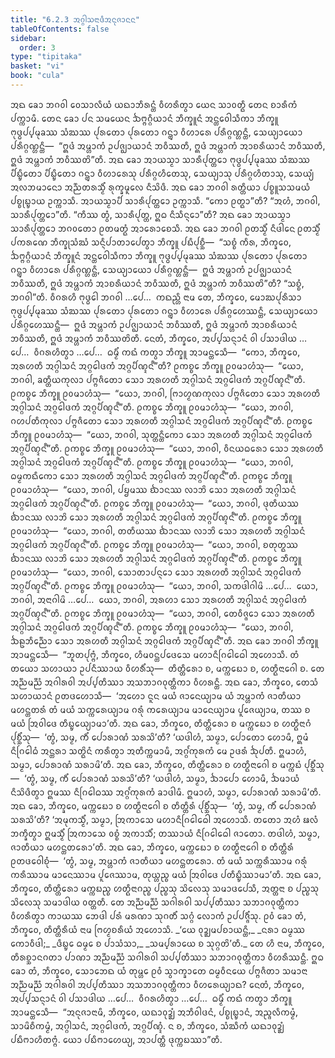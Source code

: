 ```yaml
---
title: "6.2.3 ᩋᨣ᩠ᨣᩤᩈᨶᩣᨴᩥᩋᨶᩩᨩᩣᨶᨶ"
tableOfContents: false
sidebar:
  order: 3
type: "tipitaka"
basket: "vi"
book: "cula"
---
```



<DynamicBreadcrumb />

<Division number="310" book="cula">

<Paragraph number="1335" book="cula">
ᩋᨳ ᨡᩮᩣ ᨽᨣᩅᩤ ᩅᩮᩈᩣᩃᩥᨿᩴ ᨿᨳᩣᨽᩥᩁᨶ᩠ᨲᩴ ᩅᩥᩉᩁᩥᨲ᩠ᩅᩣ ᨿᩮᨶ ᩈᩣᩅᨲ᩠ᨳᩥ ᨲᩮᨶ ᨧᩣᩁᩥᨠᩴ ᨸᨠ᩠ᨠᩣᨾᩥ. ᨲᩮᨶ ᨡᩮᩣ ᨸᨶ ᩈᨾᨿᩮᨶ ᨨᨻ᩠ᨻᨣ᩠ᨣᩥᨿᩣᨶᩴ ᨽᩥᨠ᩠ᨡᩪᨶᩴ ᩋᨶ᩠ᨲᩮᩅᩤᩈᩥᨠᩣ ᨽᩥᨠ᩠ᨡᩪ ᨻᩩᨴ᩠ᨵᨸ᩠ᨸᨾᩩᨡᩔ ᩈᩴᨥᩔ ᨸᩩᩁᨲᩮᩣ ᨸᩩᩁᨲᩮᩣ ᨣᨶ᩠ᨲ᩠ᩅᩣ ᩅᩥᩉᩣᩁᩮ ᨸᩁᩥᨣ᩠ᨣᨱ᩠ᩉᨶ᩠ᨲᩥ, ᩈᩮᨿ᩠ᨿᩣᨿᩮᩣ ᨸᩁᩥᨣ᩠ᨣᨱ᩠ᩉᨶ᩠ᨲᩥ—  “ᩍᨴᩴ ᩋᨾ᩠ᩉᩣᨠᩴ ᩏᨸᨩ᩠ᨫᩣᨿᩣᨶᩴ ᨽᩅᩥᩔᨲᩥ, ᩍᨴᩴ ᩋᨾ᩠ᩉᩣᨠᩴ ᩋᩣᨧᩁᩥᨿᩣᨶᩴ ᨽᩅᩥᩔᨲᩥ, ᩍᨴᩴ ᩋᨾ᩠ᩉᩣᨠᩴ ᨽᩅᩥᩔᨲᩦ”ᨲᩥ.
</Paragraph>

<Paragraph number="1336" book="cula">
ᩋᨳ ᨡᩮᩣ ᩋᩣᨿᩈ᩠ᨾᩣ ᩈᩣᩁᩥᨸᩩᨲ᩠ᨲᩮᩣ ᨻᩩᨴ᩠ᨵᨸ᩠ᨸᨾᩩᨡᩔ ᩈᩴᨥᩔ ᨸᩥᨭ᩠ᨮᩥᨲᩮᩣ ᨸᩥᨭ᩠ᨮᩥᨲᩮᩣ ᨣᨶ᩠ᨲ᩠ᩅᩣ ᩅᩥᩉᩣᩁᩮᩈᩩ ᨸᩁᩥᨣ᩠ᨣᩉᩥᨲᩮᩈᩩ, ᩈᩮᨿ᩠ᨿᩣᩈᩩ ᨸᩁᩥᨣ᩠ᨣᩉᩥᨲᩣᩈᩩ, ᩈᩮᨿ᩠ᨿᩴ ᩋᩃᨽᨾᩣᨶᩮᩣ ᩋᨬ᩠ᨬᨲᩁᩈ᩠ᨾᩥᩴ ᩁᩩᨠ᩠ᨡᨾᩪᩃᩮ ᨶᩥᩈᩦᨴᩥ. ᩋᨳ ᨡᩮᩣ ᨽᨣᩅᩤ ᩁᨲ᩠ᨲᩥᨿᩣ ᨸᨧ᩠ᨧᩪᩈᩈᨾᨿᩴ ᨸᨧ᩠ᨧᩩᨭ᩠ᨮᩣᨿ ᩏᨠ᩠ᨠᩣᩈᩥ. ᩋᩣᨿᩈ᩠ᨾᩣᨸᩥ ᩈᩣᩁᩥᨸᩩᨲ᩠ᨲᩮᩣ ᩏᨠ᩠ᨠᩣᩈᩥ. “ᨠᩮᩣ ᩑᨲ᩠ᨳᩣ”ᨲᩥ? “ᩋᩉᩴ, ᨽᨣᩅᩤ, ᩈᩣᩁᩥᨸᩩᨲ᩠ᨲᩮᩣ”ᨲᩥ. “ᨠᩥᩔ ᨲ᩠ᩅᩴ, ᩈᩣᩁᩥᨸᩩᨲ᩠ᨲ, ᩍᨵ ᨶᩥᩈᩥᨶ᩠ᨶᩮᩣ”ᨲᩥ? ᩋᨳ ᨡᩮᩣ ᩋᩣᨿᩈ᩠ᨾᩣ ᩈᩣᩁᩥᨸᩩᨲ᩠ᨲᩮᩣ ᨽᨣᩅᨲᩮᩣ ᩑᨲᨾᨲ᩠ᨳᩴ ᩋᩣᩁᩮᩣᨧᩮᩈᩥ. ᩋᨳ ᨡᩮᩣ ᨽᨣᩅᩤ ᩑᨲᩈ᩠ᨾᩥᩴ ᨶᩥᨴᩤᨶᩮ ᩑᨲᩈ᩠ᨾᩥᩴ ᨸᨠᩁᨱᩮ ᨽᩥᨠ᩠ᨡᩩᩈᩴᨥᩴ ᩈᨶ᩠ᨶᩥᨸᩣᨲᩣᨸᩮᨲ᩠ᩅᩣ ᨽᩥᨠ᩠ᨡᩪ ᨸᨭᩥᨸᩩᨧ᩠ᨨᩥ—  “ᩈᨧ᩠ᨧᩴ ᨠᩥᩁ, ᨽᩥᨠ᩠ᨡᩅᩮ, ᨨᨻ᩠ᨻᨣ᩠ᨣᩥᨿᩣᨶᩴ ᨽᩥᨠ᩠ᨡᩪᨶᩴ ᩋᨶ᩠ᨲᩮᩅᩤᩈᩥᨠᩣ ᨽᩥᨠ᩠ᨡᩪ ᨻᩩᨴ᩠ᨵᨸ᩠ᨸᨾᩩᨡᩔ ᩈᩴᨥᩔ ᨸᩩᩁᨲᩮᩣ ᨸᩩᩁᨲᩮᩣ ᨣᨶ᩠ᨲ᩠ᩅᩣ ᩅᩥᩉᩣᩁᩮ ᨸᩁᩥᨣ᩠ᨣᨱ᩠ᩉᨶ᩠ᨲᩥ, ᩈᩮᨿ᩠ᨿᩣᨿᩮᩣ ᨸᩁᩥᨣ᩠ᨣᨱ᩠ᩉᨶ᩠ᨲᩥ—  ᩍᨴᩴ ᩋᨾ᩠ᩉᩣᨠᩴ ᩏᨸᨩ᩠ᨫᩣᨿᩣᨶᩴ ᨽᩅᩥᩔᨲᩥ, ᩍᨴᩴ ᩋᨾ᩠ᩉᩣᨠᩴ ᩋᩣᨧᩁᩥᨿᩣᨶᩴ ᨽᩅᩥᩔᨲᩥ, ᩍᨴᩴ ᩋᨾ᩠ᩉᩣᨠᩴ ᨽᩅᩥᩔᨲᩦ”ᨲᩥ? “ᩈᨧ᩠ᨧᩴ, ᨽᨣᩅᩤ”ᨲᩥ. ᩅᩥᨣᩁᩉᩥ ᨻᩩᨴ᩠ᨵᩮᩤ ᨽᨣᩅᩤ …ᨸᩮ…  ᨠᨳᨬ᩠ᩉᩥ ᨶᩣᨾ ᨲᩮ, ᨽᩥᨠ᩠ᨡᩅᩮ, ᨾᩮᩣᨥᨸᩩᩁᩥᩈᩣ ᨻᩩᨴ᩠ᨵᨸ᩠ᨸᨾᩩᨡᩔ ᩈᩴᨥᩔ ᨸᩩᩁᨲᩮᩣ ᨸᩩᩁᨲᩮᩣ ᨣᨶ᩠ᨲ᩠ᩅᩣ ᩅᩥᩉᩣᩁᩮ ᨸᩁᩥᨣ᩠ᨣᩉᩮᩔᨶ᩠ᨲᩥ, ᩈᩮᨿ᩠ᨿᩣᨿᩮᩣ ᨸᩁᩥᨣ᩠ᨣᩉᩮᩔᨶ᩠ᨲᩥ—  ᩍᨴᩴ ᩋᨾ᩠ᩉᩣᨠᩴ ᩏᨸᨩ᩠ᨫᩣᨿᩣᨶᩴ ᨽᩅᩥᩔᨲᩥ, ᩍᨴᩴ ᩋᨾ᩠ᩉᩣᨠᩴ ᩋᩣᨧᩁᩥᨿᩣᨶᩴ ᨽᩅᩥᩔᨲᩥ, ᩍᨴᩴ ᩋᨾ᩠ᩉᩣᨠᩴ ᨽᩅᩥᩔᨲᩦᨲᩥ. ᨶᩮᨲᩴ, ᨽᩥᨠ᩠ᨡᩅᩮ, ᩋᨸ᩠ᨸᩈᨶ᩠ᨶᩣᨶᩴ ᩅᩤ ᨸᩈᩣᨴᩤᨿ …ᨸᩮ…  ᩅᩥᨣᩁᩉᩥᨲ᩠ᩅᩣ …ᨸᩮ…  ᨵᨾ᩠ᨾᩥᩴ ᨠᨳᩴ ᨠᨲ᩠ᩅᩣ ᨽᩥᨠ᩠ᨡᩪ ᩋᩣᨾᨶ᩠ᨲᩮᩈᩥ—  “ᨠᩮᩣ, ᨽᩥᨠ᩠ᨡᩅᩮ, ᩋᩁᩉᨲᩥ ᩋᨣ᩠ᨣᩤᩈᨶᩴ ᩋᨣ᩠ᨣᩮᩤᨴᨠᩴ ᩋᨣ᩠ᨣᨸᩥᨱ᩠ᨯᨶ᩺”ᨲᩥ?
</Paragraph>

<Paragraph number="1337" book="cula">
ᩑᨠᨧ᩠ᨧᩮ ᨽᩥᨠ᩠ᨡᩪ ᩑᩅᨾᩣᩉᩴᩈᩩ—  “ᨿᩮᩣ, ᨽᨣᩅᩤ, ᨡᨲ᩠ᨲᩥᨿᨠᩩᩃᩣ ᨸᨻ᩠ᨻᨩᩥᨲᩮᩣ ᩈᩮᩣ ᩋᩁᩉᨲᩥ ᩋᨣ᩠ᨣᩤᩈᨶᩴ ᩋᨣ᩠ᨣᩮᩤᨴᨠᩴ ᩋᨣ᩠ᨣᨸᩥᨱ᩠ᨯᨶ᩺”ᨲᩥ. ᩑᨠᨧ᩠ᨧᩮ ᨽᩥᨠ᩠ᨡᩪ ᩑᩅᨾᩣᩉᩴᩈᩩ—  “ᨿᩮᩣ, ᨽᨣᩅᩤ, ᨻᩕᩣᩉ᩠ᨾᨱᨠᩩᩃᩣ ᨸᨻ᩠ᨻᨩᩥᨲᩮᩣ ᩈᩮᩣ ᩋᩁᩉᨲᩥ ᩋᨣ᩠ᨣᩤᩈᨶᩴ ᩋᨣ᩠ᨣᩮᩤᨴᨠᩴ ᩋᨣ᩠ᨣᨸᩥᨱ᩠ᨯᨶ᩺”ᨲᩥ. ᩑᨠᨧ᩠ᨧᩮ ᨽᩥᨠ᩠ᨡᩪ ᩑᩅᨾᩣᩉᩴᩈᩩ—  “ᨿᩮᩣ, ᨽᨣᩅᩤ, ᨣᩉᨸᨲᩥᨠᩩᩃᩣ ᨸᨻ᩠ᨻᨩᩥᨲᩮᩣ ᩈᩮᩣ ᩋᩁᩉᨲᩥ ᩋᨣ᩠ᨣᩤᩈᨶᩴ ᩋᨣ᩠ᨣᩮᩤᨴᨠᩴ ᩋᨣ᩠ᨣᨸᩥᨱ᩠ᨯᨶ᩺”ᨲᩥ. ᩑᨠᨧ᩠ᨧᩮ ᨽᩥᨠ᩠ᨡᩪ ᩑᩅᨾᩣᩉᩴᩈᩩ—  “ᨿᩮᩣ, ᨽᨣᩅᩤ, ᩈᩩᨲ᩠ᨲᨶ᩠ᨲᩥᨠᩮᩣ ᩈᩮᩣ ᩋᩁᩉᨲᩥ ᩋᨣ᩠ᨣᩤᩈᨶᩴ ᩋᨣ᩠ᨣᩮᩤᨴᨠᩴ ᩋᨣ᩠ᨣᨸᩥᨱ᩠ᨯᨶ᩺”ᨲᩥ. ᩑᨠᨧ᩠ᨧᩮ ᨽᩥᨠ᩠ᨡᩪ ᩑᩅᨾᩣᩉᩴᩈᩩ—  “ᨿᩮᩣ, ᨽᨣᩅᩤ, ᩅᩥᨶᨿᨵᩁᩮᩣ ᩈᩮᩣ ᩋᩁᩉᨲᩥ ᩋᨣ᩠ᨣᩤᩈᨶᩴ ᩋᨣ᩠ᨣᩮᩤᨴᨠᩴ ᩋᨣ᩠ᨣᨸᩥᨱ᩠ᨯᨶ᩺”ᨲᩥ. ᩑᨠᨧ᩠ᨧᩮ ᨽᩥᨠ᩠ᨡᩪ ᩑᩅᨾᩣᩉᩴᩈᩩ—  “ᨿᩮᩣ, ᨽᨣᩅᩤ, ᨵᨾ᩠ᨾᨠᨳᩥᨠᩮᩣ ᩈᩮᩣ ᩋᩁᩉᨲᩥ ᩋᨣ᩠ᨣᩤᩈᨶᩴ ᩋᨣ᩠ᨣᩮᩤᨴᨠᩴ ᩋᨣ᩠ᨣᨸᩥᨱ᩠ᨯᨶ᩺”ᨲᩥ. ᩑᨠᨧ᩠ᨧᩮ ᨽᩥᨠ᩠ᨡᩪ ᩑᩅᨾᩣᩉᩴᩈᩩ—  “ᨿᩮᩣ, ᨽᨣᩅᩤ, ᨸᨮᨾᩔ ᨫᩣᨶᩔ ᩃᩣᨽᩦ ᩈᩮᩣ ᩋᩁᩉᨲᩥ ᩋᨣ᩠ᨣᩤᩈᨶᩴ ᩋᨣ᩠ᨣᩮᩤᨴᨠᩴ ᩋᨣ᩠ᨣᨸᩥᨱ᩠ᨯᨶ᩺”ᨲᩥ. ᩑᨠᨧ᩠ᨧᩮ ᨽᩥᨠ᩠ᨡᩪ ᩑᩅᨾᩣᩉᩴᩈᩩ—  “ᨿᩮᩣ, ᨽᨣᩅᩤ, ᨴᩩᨲᩥᨿᩔ ᨫᩣᨶᩔ ᩃᩣᨽᩦ ᩈᩮᩣ ᩋᩁᩉᨲᩥ ᩋᨣ᩠ᨣᩤᩈᨶᩴ ᩋᨣ᩠ᨣᩮᩤᨴᨠᩴ ᩋᨣ᩠ᨣᨸᩥᨱ᩠ᨯᨶ᩺”ᨲᩥ. ᩑᨠᨧ᩠ᨧᩮ ᨽᩥᨠ᩠ᨡᩪ ᩑᩅᨾᩣᩉᩴᩈᩩ—  “ᨿᩮᩣ, ᨽᨣᩅᩤ, ᨲᨲᩥᨿᩔ ᨫᩣᨶᩔ ᩃᩣᨽᩦ ᩈᩮᩣ ᩋᩁᩉᨲᩥ ᩋᨣ᩠ᨣᩤᩈᨶᩴ ᩋᨣ᩠ᨣᩮᩤᨴᨠᩴ ᩋᨣ᩠ᨣᨸᩥᨱ᩠ᨯᨶ᩺”ᨲᩥ. ᩑᨠᨧ᩠ᨧᩮ ᨽᩥᨠ᩠ᨡᩪ ᩑᩅᨾᩣᩉᩴᩈᩩ—  “ᨿᩮᩣ, ᨽᨣᩅᩤ, ᨧᨲᩩᨲ᩠ᨳᩔ ᨫᩣᨶᩔ ᩃᩣᨽᩦ ᩈᩮᩣ ᩋᩁᩉᨲᩥ ᩋᨣ᩠ᨣᩤᩈᨶᩴ ᩋᨣ᩠ᨣᩮᩤᨴᨠᩴ ᩋᨣ᩠ᨣᨸᩥᨱ᩠ᨯᨶ᩺”ᨲᩥ. ᩑᨠᨧ᩠ᨧᩮ ᨽᩥᨠ᩠ᨡᩪ ᩑᩅᨾᩣᩉᩴᩈᩩ—  “ᨿᩮᩣ, ᨽᨣᩅᩤ, ᩈᩮᩣᨲᩣᨸᨶ᩠ᨶᩮᩣ ᩈᩮᩣ ᩋᩁᩉᨲᩥ ᩋᨣ᩠ᨣᩤᩈᨶᩴ ᩋᨣ᩠ᨣᩮᩤᨴᨠᩴ ᩋᨣ᩠ᨣᨸᩥᨱ᩠ᨯᨶ᩺”ᨲᩥ. ᩑᨠᨧ᩠ᨧᩮ ᨽᩥᨠ᩠ᨡᩪ ᩑᩅᨾᩣᩉᩴᩈᩩ—  “ᨿᩮᩣ, ᨽᨣᩅᩤ, ᩈᨠᨴᩤᨣᩤᨾᩦ …ᨸᩮ…  ᨿᩮᩣ, ᨽᨣᩅᩤ, ᩋᨶᩣᨣᩤᨾᩦ …ᨸᩮ…  ᨿᩮᩣ, ᨽᨣᩅᩤ, ᩋᩁᩉᩣ ᩈᩮᩣ ᩋᩁᩉᨲᩥ ᩋᨣ᩠ᨣᩤᩈᨶᩴ ᩋᨣ᩠ᨣᩮᩤᨴᨠᩴ ᩋᨣ᩠ᨣᨸᩥᨱ᩠ᨯᨶ᩺”ᨲᩥ. ᩑᨠᨧ᩠ᨧᩮ ᨽᩥᨠ᩠ᨡᩪ ᩑᩅᨾᩣᩉᩴᩈᩩ—  “ᨿᩮᩣ, ᨽᨣᩅᩤ, ᨲᩮᩅᩥᨩ᩠ᨩᩮᩣ ᩈᩮᩣ ᩋᩁᩉᨲᩥ ᩋᨣ᩠ᨣᩤᩈᨶᩴ ᩋᨣ᩠ᨣᩮᩤᨴᨠᩴ ᩋᨣ᩠ᨣᨸᩥᨱ᩠ᨯᨶ᩺”ᨲᩥ. ᩑᨠᨧ᩠ᨧᩮ ᨽᩥᨠ᩠ᨡᩪ ᩑᩅᨾᩣᩉᩴᩈᩩ—  “ᨿᩮᩣ, ᨽᨣᩅᩤ, ᨨᩊᨽᩥᨬ᩠ᨬᩮᩣ ᩈᩮᩣ ᩋᩁᩉᨲᩥ ᩋᨣ᩠ᨣᩤᩈᨶᩴ ᩋᨣ᩠ᨣᩮᩤᨴᨠᩴ ᩋᨣ᩠ᨣᨸᩥᨱ᩠ᨯᨶ᩺”ᨲᩥ.
</Paragraph>

</Division>
<Division number="311" book="cula">

<Paragraph number="1338" book="cula">
ᩋᨳ ᨡᩮᩣ ᨽᨣᩅᩤ ᨽᩥᨠ᩠ᨡᩪ ᩋᩣᨾᨶ᩠ᨲᩮᩈᩥ—  “ᨽᩪᨲᨸᩩᨻ᩠ᨻᩴ, ᨽᩥᨠ᩠ᨡᩅᩮ, ᩉᩥᨾᩅᨶ᩠ᨲᨸᨴᩮᩈᩮ ᨾᩉᩣᨶᩥᨣᩕᩮᩤᨵᩮᩤ ᩋᩉᩮᩣᩈᩥ. ᨲᩴ ᨲᨿᩮᩣ ᩈᩉᩣᨿᩣ ᩏᨸᨶᩥᩔᩣᨿ ᩅᩥᩉᩁᩥᩴᩈᩩ—  ᨲᩥᨲ᩠ᨲᩥᩁᩮᩣ ᨧ, ᨾᨠ᩠ᨠᨭᩮᩣ ᨧ, ᩉᨲ᩠ᨳᩥᨶᩣᨣᩮᩤ ᨧ. ᨲᩮ ᩋᨬ᩠ᨬᨾᨬ᩠ᨬᩴ ᩋᨣᩤᩁᩅᩤ ᩋᨸ᩠ᨸᨲᩥᩔᩣ ᩋᩈᨽᩣᨣᩅᩩᨲ᩠ᨲᩥᨠᩣ ᩅᩥᩉᩁᨶ᩠ᨲᩥ. ᩋᨳ ᨡᩮᩣ, ᨽᩥᨠ᩠ᨡᩅᩮ, ᨲᩮᩈᩴ ᩈᩉᩣᨿᩣᨶᩴ ᩑᨲᨴᩉᩮᩣᩈᩥ—  ‘ᩋᩉᩮᩣ ᨶᩪᨶ ᨾᨿᩴ ᨩᩣᨶᩮᨿ᩠ᨿᩣᨾ ᨿᩴ ᩋᨾ᩠ᩉᩣᨠᩴ ᨩᩣᨲᩥᨿᩣ ᨾᩉᨶ᩠ᨲᨲᩁᩴ ᨲᩴ ᨾᨿᩴ ᩈᨠ᩠ᨠᩁᩮᨿ᩠ᨿᩣᨾ ᨣᩁᩩᩴ ᨠᩁᩮᨿ᩠ᨿᩣᨾ ᨾᩣᨶᩮᨿ᩠ᨿᩣᨾ ᨸᩪᨩᩮᨿ᩠ᨿᩣᨾ, ᨲᩔ ᨧ ᨾᨿᩴ ᩒᩅᩤᨴᩮ ᨲᩥᨭ᩠ᨮᩮᨿ᩠ᨿᩣᨾᩣ’ᨲᩥ.
</Paragraph>

<Paragraph number="1339" book="cula">
ᩋᨳ ᨡᩮᩣ, ᨽᩥᨠ᩠ᨡᩅᩮ, ᨲᩥᨲ᩠ᨲᩥᩁᩮᩣ ᨧ ᨾᨠ᩠ᨠᨭᩮᩣ ᨧ ᩉᨲ᩠ᨳᩥᨶᩣᨣᩴ ᨸᩩᨧ᩠ᨨᩥᩴᩈᩩ—  ‘ᨲ᩠ᩅᩴ, ᩈᨾ᩠ᨾ, ᨠᩥᩴ ᨸᩮᩣᩁᩣᨱᩴ ᩈᩁᩈᩦ’ᨲᩥ? ‘ᨿᨴᩤᩉᩴ, ᩈᨾ᩠ᨾᩣ, ᨸᩮᩣᨲᩮᩣ ᩉᩮᩣᨾᩥ, ᩍᨾᩴ ᨶᩥᨣᩕᩮᩤᨵᩴ ᩋᨶ᩠ᨲᩁᩣ ᩈᨲ᩠ᨳᩦᨶᩴ ᨠᩁᩥᨲ᩠ᩅᩣ ᩋᨲᩥᨠ᩠ᨠᨾᩣᨾᩥ, ᩋᨣ᩠ᨣᩘᨠᩩᩁᨠᩴ ᨾᩮ ᩏᨴᩁᩴ ᨨᩩᨸᨲᩥ. ᩍᨾᩣᩉᩴ, ᩈᨾ᩠ᨾᩣ, ᨸᩮᩣᩁᩣᨱᩴ ᩈᩁᩣᨾᩦ’ᨲᩥ.
</Paragraph>

<Paragraph number="1340" book="cula">
ᩋᨳ ᨡᩮᩣ, ᨽᩥᨠ᩠ᨡᩅᩮ, ᨲᩥᨲ᩠ᨲᩥᩁᩮᩣ ᨧ ᩉᨲ᩠ᨳᩥᨶᩣᨣᩮᩤ ᨧ ᨾᨠ᩠ᨠᨭᩴ ᨸᩩᨧ᩠ᨨᩥᩴᩈᩩ—  ‘ᨲ᩠ᩅᩴ, ᩈᨾ᩠ᨾ, ᨠᩥᩴ ᨸᩮᩣᩁᩣᨱᩴ ᩈᩁᩈᩦ’ᨲᩥ? ‘ᨿᨴᩤᩉᩴ, ᩈᨾ᩠ᨾᩣ, ᨨᩣᨸᩮᩣ ᩉᩮᩣᨾᩥ, ᨨᨾᩣᨿᩴ ᨶᩥᩈᩦᨴᩥᨲ᩠ᩅᩣ ᩍᨾᩔ ᨶᩥᨣᩕᩮᩤᨵᩔ ᩋᨣ᩠ᨣᩘᨠᩩᩁᨠᩴ ᨡᩣᨴᩤᨾᩥ. ᩍᨾᩣᩉᩴ, ᩈᨾ᩠ᨾᩣ, ᨸᩮᩣᩁᩣᨱᩴ ᩈᩁᩣᨾᩦ’ᨲᩥ.
</Paragraph>

<Paragraph number="1341" book="cula">
ᩋᨳ ᨡᩮᩣ, ᨽᩥᨠ᩠ᨡᩅᩮ, ᨾᨠ᩠ᨠᨭᩮᩣ ᨧ ᩉᨲ᩠ᨳᩥᨶᩣᨣᩮᩤ ᨧ ᨲᩥᨲ᩠ᨲᩥᩁᩴ ᨸᩩᨧ᩠ᨨᩥᩴᩈᩩ—  ‘ᨲ᩠ᩅᩴ, ᩈᨾ᩠ᨾ, ᨠᩥᩴ ᨸᩮᩣᩁᩣᨱᩴ ᩈᩁᩈᩦ’ᨲᩥ? ‘ᩋᨾᩩᨠᩈ᩠ᨾᩥᩴ, ᩈᨾ᩠ᨾᩣ, ᩒᨠᩣᩈᩮ ᨾᩉᩣᨶᩥᨣᩕᩮᩤᨵᩮᩤ ᩋᩉᩮᩣᩈᩥ. ᨲᨲᩮᩣ ᩋᩉᩴ ᨹᩃᩴ ᨽᨠ᩠ᨡᩥᨲ᩠ᩅᩣ ᩍᨾᩈ᩠ᨾᩥᩴ ᩒᨠᩣᩈᩮ ᩅᨧ᩠ᨧᩴ ᩋᨠᩣᩈᩥᩴ; ᨲᩔᩣᨿᩴ ᨶᩥᨣᩕᩮᩤᨵᩮᩤ ᨩᩣᨲᩮᩣ. ᨲᨴᩤᩉᩴ, ᩈᨾ᩠ᨾᩣ, ᨩᩣᨲᩥᨿᩣ ᨾᩉᨶ᩠ᨲᨲᩁᩮᩣ’ᨲᩥ.
</Paragraph>

<Paragraph number="1342" book="cula">
ᩋᨳ ᨡᩮᩣ, ᨽᩥᨠ᩠ᨡᩅᩮ, ᨾᨠ᩠ᨠᨭᩮᩣ ᨧ ᩉᨲ᩠ᨳᩥᨶᩣᨣᩮᩤ ᨧ ᨲᩥᨲ᩠ᨲᩥᩁᩴ ᩑᨲᨴᩅᩮᩤᨧᩩᩴ—  ‘ᨲ᩠ᩅᩴ, ᩈᨾ᩠ᨾ, ᩋᨾ᩠ᩉᩣᨠᩴ ᨩᩣᨲᩥᨿᩣ ᨾᩉᨶ᩠ᨲᨲᩁᩮᩣ. ᨲᩴ ᨾᨿᩴ ᩈᨠ᩠ᨠᩁᩥᩔᩣᨾ ᨣᩁᩩᩴ ᨠᩁᩥᩔᩣᨾ ᨾᩣᨶᩮᩔᩣᨾ ᨸᩪᨩᩮᩔᩣᨾ, ᨲᩩᨿ᩠ᩉᨬ᩠ᨧ ᨾᨿᩴ ᩒᩅᩤᨴᩮ ᨸᨲᩥᨭ᩠ᨮᩥᩔᩣᨾᩣ’ᨲᩥ. ᩋᨳ ᨡᩮᩣ, ᨽᩥᨠ᩠ᨡᩅᩮ, ᨲᩥᨲ᩠ᨲᩥᩁᩮᩣ ᨾᨠ᩠ᨠᨭᨬ᩠ᨧ ᩉᨲ᩠ᨳᩥᨶᩣᨣᨬ᩠ᨧ ᨸᨬ᩠ᨧᩈᩩ ᩈᩦᩃᩮᩈᩩ ᩈᨾᩣᨴᨸᩮᩈᩥ, ᩋᨲ᩠ᨲᨶᩣ ᨧ ᨸᨬ᩠ᨧᩈᩩ ᩈᩦᩃᩮᩈᩩ ᩈᨾᩣᨴᩤᨿ ᩅᨲ᩠ᨲᨲᩥ. ᨲᩮ ᩋᨬ᩠ᨬᨾᨬ᩠ᨬᩴ ᩈᨣᩤᩁᩅᩤ ᩈᨸ᩠ᨸᨲᩥᩔᩣ ᩈᨽᩣᨣᩅᩩᨲ᩠ᨲᩥᨠᩣ ᩅᩥᩉᩁᩥᨲ᩠ᩅᩣ ᨠᩣᨿᩔ ᨽᩮᨴᩤ ᨸᩁᩴ ᨾᩁᨱᩣ ᩈᩩᨣᨲᩥᩴ ᩈᨣ᩠ᨣᩴ ᩃᩮᩣᨠᩴ ᩏᨸᨸᨩ᩠ᨩᩥᩴᩈᩩ. ᩑᩅᩴ ᨡᩮᩣ ᨲᩴ, ᨽᩥᨠ᩠ᨡᩅᩮ, ᨲᩥᨲ᩠ᨲᩥᩁᩥᨿᩴ ᨶᩣᨾ ᨻᩕᩉ᩠ᨾᨧᩁᩥᨿᩴ ᩋᩉᩮᩣᩈᩥ.
</Paragraph>

<Paragraph number="1343" type="verses" book="cula">
_‘ᨿᩮ ᩅᩩᨯ᩠ᨰᨾᨸᨧᩣᨿᨶ᩠ᨲᩥ,_  
_ᨶᩁᩣ ᨵᨾ᩠ᨾᩔ ᨠᩮᩣᩅᩥᨴᩤ;_  
_ᨴᩥᨭ᩠ᨮᩮ ᨵᨾ᩠ᨾᩮ ᨧ ᨸᩣᩈᩴᩈᩣ,_  
_ᩈᨾ᩠ᨸᩁᩣᨿᩮ ᨧ ᩈᩩᨣ᩠ᨣᨲᩦ’ᨲᩥ._  

</Paragraph>

<Paragraph number="1344" book="cula">
ᨲᩮ ᩉᩥ ᨶᩣᨾ, ᨽᩥᨠ᩠ᨡᩅᩮ, ᨲᩥᩁᨧ᩠ᨨᩣᨶᨣᨲᩣ ᨸᩣᨱᩣ ᩋᨬ᩠ᨬᨾᨬ᩠ᨬᩴ ᩈᨣᩤᩁᩅᩤ ᩈᨸ᩠ᨸᨲᩥᩔᩣ ᩈᨽᩣᨣᩅᩩᨲ᩠ᨲᩥᨠᩣ ᩅᩥᩉᩁᩥᩔᨶ᩠ᨲᩥ. ᩍᨵ ᨡᩮᩣ ᨲᩴ, ᨽᩥᨠ᩠ᨡᩅᩮ, ᩈᩮᩣᨽᩮᨳ ᨿᩴ ᨲᩩᨾ᩠ᩉᩮ ᩑᩅᩴ ᩈ᩠ᩅᩣᨠ᩠ᨡᩣᨲᩮ ᨵᨾ᩠ᨾᩅᩥᨶᨿᩮ ᨸᨻ᩠ᨻᨩᩥᨲᩣ ᩈᨾᩣᨶᩣ ᩋᨬ᩠ᨬᨾᨬ᩠ᨬᩴ ᩋᨣᩤᩁᩅᩤ ᩋᨸ᩠ᨸᨲᩥᩔᩣ ᩋᩈᨽᩣᨣᩅᩩᨲ᩠ᨲᩥᨠᩣ ᩅᩥᩉᩁᩮᨿ᩠ᨿᩣᨳ? ᨶᩮᨲᩴ, ᨽᩥᨠ᩠ᨡᩅᩮ, ᩋᨸ᩠ᨸᩈᨶ᩠ᨶᩣᨶᩴ ᩅᩤ ᨸᩈᩣᨴᩤᨿ …ᨸᩮ…  ᩅᩥᨣᩁᩉᩥᨲ᩠ᩅᩣ …ᨸᩮ…  ᨵᨾ᩠ᨾᩥᩴ ᨠᨳᩴ ᨠᨲ᩠ᩅᩣ ᨽᩥᨠ᩠ᨡᩪ ᩋᩣᨾᨶ᩠ᨲᩮᩈᩥ—  “ᩋᨶᩩᨩᩣᨶᩣᨾᩥ, ᨽᩥᨠ᩠ᨡᩅᩮ, ᨿᨳᩣᩅᩩᨯ᩠ᨰᩴ ᩋᨽᩥᩅᩤᨴᨶᩴ, ᨸᨧ᩠ᨧᩩᨭ᩠ᨮᩣᨶᩴ, ᩋᨬ᩠ᨩᩃᩥᨠᨾ᩠ᨾᩴ, ᩈᩣᨾᩦᨧᩥᨠᨾ᩠ᨾᩴ, ᩋᨣ᩠ᨣᩤᩈᨶᩴ, ᩋᨣ᩠ᨣᩮᩤᨴᨠᩴ, ᩋᨣ᩠ᨣᨸᩥᨱ᩠ᨯᩴ. ᨶ ᨧ, ᨽᩥᨠ᩠ᨡᩅᩮ, ᩈᩴᨥᩥᨠᩴ ᨿᨳᩣᩅᩩᨯ᩠ᨰᩴ ᨸᨭᩥᨻᩣᩉᩥᨲᨻ᩠ᨻᩴ. ᨿᩮᩣ ᨸᨭᩥᨻᩣᩉᩮᨿ᩠ᨿ, ᩋᩣᨸᨲ᩠ᨲᩥ ᨴᩩᨠ᩠ᨠᨭᩔᩣ”ᨲᩥ.
</Paragraph>
</Division>